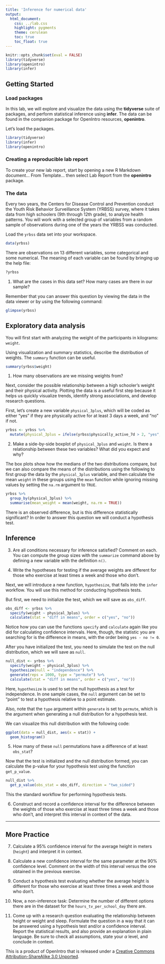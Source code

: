 ```yaml
---
title: 'Inference for numerical data'
output:
  html_document:
    css: ../lab.css
    highlight: pygments
    theme: cerulean
    toc: true
    toc_float: true
---
```


```r
knitr::opts_chunk$set(eval = FALSE)
library(tidyverse)
library(openintro)
library(infer)
```

## Getting Started

### Load packages

In this lab, we will explore and visualize the data using the **tidyverse** suite of 
packages, and perform statistical inference using **infer**. The data can be found
in the companion package for OpenIntro resources, **openintro**.

Let's load the packages.

```r
library(tidyverse)
library(infer)
library(openintro)
```

### Creating a reproducible lab report

To create your new lab report, start by opening a new R Markdown document... From Template... then select Lab Report from the **openintro** package. 

### The data

Every two years, the Centers for Disease Control and Prevention conduct the Youth
Risk Behavior Surveillance System (YRBSS) survey, where it takes data from high 
schoolers (9th through 12th grade), to analyze health patterns. You will work 
with a selected group of variables from a random sample of observations during 
one of the years the YRBSS was conducted.

Load the `yrbss` data set into your workspace.

```r
data(yrbss)
```

There are observations on 13 different variables, some categorical and some 
numerical. The meaning of each variable can be found by bringing up the help file:

```r
?yrbss
```


1.  What are the cases in this data set? How many cases are there in our sample?

Remember that you can answer this question by viewing the data in the data viewer or
by using the following command:

```r
glimpse(yrbss)
```

## Exploratory data analysis

You will first start with analyzing the weight of the participants in kilograms:
`weight`.

Using visualization and summary statistics, describe the distribution of weights.
The `summary` function can be useful.

```r
summary(yrbss$weight)
```

1.  How many observations are we missing weights from?

Next, consider the possible relationship between a high schooler's weight and their
physical activity. Plotting the data is a useful first step because it helps 
us quickly visualize trends, identify strong associations, and develop research
questions.

First, let's create a new variable `physical_3plus`, which will be coded as either
"yes" if they are physically active for at least 3 days a week, and "no" if not.

```r
yrbss <- yrbss %>% 
  mutate(physical_3plus = ifelse(yrbss$physically_active_7d > 2, "yes", "no"))
```


2.  Make a side-by-side boxplot of `physical_3plus` and `weight`. Is there a 
relationship between these two variables? What did you expect and why?

The box plots show how the medians of the two distributions compare, but we can
also compare the means of the distributions using the following to 
first group the data by the `physical_3plus` variable, and then calculate the mean
`weight` in these groups using the `mean` function while ignoring missing values
by setting the `na.rm` argument to `TRUE`.

```r
yrbss %>%
  group_by(physical_3plus) %>%
  summarise(mean_weight = mean(weight, na.rm = TRUE))
```

There is an observed difference, but is this difference statistically 
significant? In order to answer this question we will conduct a hypothesis test.

## Inference

3.  Are all conditions necessary for inference satisfied? Comment on each. You can 
compute the group sizes with the `summarize` command above by defining a new variable
with the definition `n()`.

4.  Write the hypotheses for testing if the average weights are different for those
who exercise at least times a week and those who don't.

Next, we will introduce a new function, `hypothesize`, that falls into the `infer` 
workflow. You will use this method for conducting hypothesis tests. 

But first, we need to initialize the test, which we will save as `obs_diff`.

```r
obs_diff <- yrbss %>%
  specify(weight ~ physical_3plus) %>%
  calculate(stat = "diff in means", order = c("yes", "no"))
```

Notice how you can use the functions `specify` and `calculate` again like you did
for calculating confidence intervals. Here, though, the statistic you are searching
for is the difference in means, with the order being `yes - no != 0`.

After you have initialized the test, you need to simulate the test on the null
distribution, which we will save as `null`.

```r
null_dist <- yrbss %>%
  specify(weight ~ physical_3plus) %>%
  hypothesize(null = "independence") %>%
  generate(reps = 1000, type = "permute") %>%
  calculate(stat = "diff in means", order = c("yes", "no"))
```

Here, `hypothesize` is used to set the null hypothesis as a test for independence.
In one sample cases, the `null` argument can be set to "point" to test a hypothesis
relative to a point estimate.

Also, note that the `type` argument within `generate` is set to `permute`, which 
is the argument when generating a null distribution for a hypothesis test.

We can visualize this null distribution with the following code:

```r
ggplot(data = null_dist, aes(x = stat)) +
  geom_histogram()
```


5. How many of these `null` permutations have a difference of at least `obs_stat`?

Now that the test is initialized and the null distribution formed, you can calculate
the p-value for your hypothesis test using the function `get_p_value`.

```r
null_dist %>%
  get_p_value(obs_stat = obs_diff, direction = "two_sided")
```

This the standard workflow for performing hypothesis tests.

6.  Construct and record a confidence interval for the difference between the 
weights of those who exercise at least three times a week and those who don't, and
interpret this interval in context of the data.

* * *

## More Practice

7.  Calculate a 95% confidence interval for the average height in meters (`height`)
and interpret it in context.

8.  Calculate a new confidence interval for the same parameter at the 90% 
confidence level. Comment on the width of this interval versus 
the one obtained in the previous exercise.

9.  Conduct a hypothesis test evaluating whether the average height is different
for those who exercise at least three times a week and those who don't.

10.  Now, a non-inference task: Determine the number of different options there 
are in the dataset for the `hours_tv_per_school_day` there are.

11. Come up with a research question evaluating the relationship between height 
or weight and sleep. Formulate the question in a way that it can be answered using
a hypothesis test and/or a confidence interval. Report the statistical results, 
and also provide an explanation in plain language. Be sure to check all 
assumptions, state your $\alpha$ level, and conclude in context.

<div id="license">
This is a product of OpenIntro that is released under a [Creative Commons 
Attribution-ShareAlike 3.0 Unported](http://creativecommons.org/licenses/by-sa/3.0).
</div>